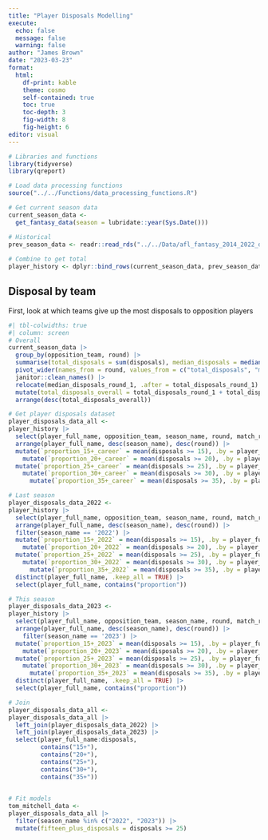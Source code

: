 ```yaml
---
title: "Player Disposals Modelling"
execute:
  echo: false
  message: false
  warning: false
author: "James Brown"
date: "2023-03-23"
format:
  html:
    df-print: kable
    theme: cosmo
    self-contained: true
    toc: true
    toc-depth: 3
    fig-width: 8
    fig-height: 6
editor: visual
---
```


```r
# Libraries and functions
library(tidyverse)
library(qreport)

# Load data processing functions
source("../../Functions/data_processing_functions.R")

# Get current season data
current_season_data <-
  get_fantasy_data(season = lubridate::year(Sys.Date()))

# Historical
prev_season_data <- readr::read_rds("../../Data/afl_fantasy_2014_2022_data.rds")
  
# Combine to get total
player_history <- dplyr::bind_rows(current_season_data, prev_season_data)
```

## Disposal by team
First, look at which teams give up the most disposals to opposition players

```r
#| tbl-colwidths: true
#| column: screen
# Overall
current_season_data |> 
  group_by(opposition_team, round) |> 
  summarise(total_disposals = sum(disposals), median_disposals = median(disposals)) |> 
  pivot_wider(names_from = round, values_from = c("total_disposals", "median_disposals")) |> 
  janitor::clean_names() |> 
  relocate(median_disposals_round_1, .after = total_disposals_round_1) |> 
  mutate(total_disposals_overall = total_disposals_round_1 + total_disposals_round_2) |> 
  arrange(desc(total_disposals_overall))
```

```r
# Get player disposals dataset
player_disposals_data_all <-
player_history |> 
  select(player_full_name, opposition_team, season_name, round, match_result_string, venue, tog_percentage, disposals) |> 
  arrange(player_full_name, desc(season_name), desc(round)) |> 
  mutate(`proportion_15+_career` = mean(disposals >= 15), .by = player_full_name) |> 
    mutate(`proportion_20+_career` = mean(disposals >= 20), .by = player_full_name) |> 
  mutate(`proportion_25+_career` = mean(disposals >= 25), .by = player_full_name) |> 
    mutate(`proportion_30+_career` = mean(disposals >= 30), .by = player_full_name) |> 
      mutate(`proportion_35+_career` = mean(disposals >= 35), .by = player_full_name)

# Last season
player_disposals_data_2022 <-
player_history |> 
  select(player_full_name, opposition_team, season_name, round, match_result_string, venue, tog_percentage, disposals) |> 
  arrange(player_full_name, desc(season_name), desc(round)) |> 
  filter(season_name == '2022') |> 
  mutate(`proportion_15+_2022` = mean(disposals >= 15), .by = player_full_name) |> 
    mutate(`proportion_20+_2022` = mean(disposals >= 20), .by = player_full_name) |> 
  mutate(`proportion_25+_2022` = mean(disposals >= 25), .by = player_full_name) |> 
    mutate(`proportion_30+_2022` = mean(disposals >= 30), .by = player_full_name) |> 
      mutate(`proportion_35+_2022` = mean(disposals >= 35), .by = player_full_name) |> 
  distinct(player_full_name, .keep_all = TRUE) |> 
  select(player_full_name, contains("proportion"))

# This season
player_disposals_data_2023 <-
player_history |> 
  select(player_full_name, opposition_team, season_name, round, match_result_string, venue, tog_percentage, disposals) |> 
  arrange(player_full_name, desc(season_name), desc(round)) |> 
    filter(season_name == '2023') |> 
  mutate(`proportion_15+_2023` = mean(disposals >= 15), .by = player_full_name) |> 
    mutate(`proportion_20+_2023` = mean(disposals >= 20), .by = player_full_name) |> 
  mutate(`proportion_25+_2023` = mean(disposals >= 25), .by = player_full_name) |> 
    mutate(`proportion_30+_2023` = mean(disposals >= 30), .by = player_full_name) |> 
      mutate(`proportion_35+_2023` = mean(disposals >= 35), .by = player_full_name) |> 
  distinct(player_full_name, .keep_all = TRUE) |> 
  select(player_full_name, contains("proportion"))

# Join
player_disposals_data_all <-
player_disposals_data_all |> 
  left_join(player_disposals_data_2022) |> 
  left_join(player_disposals_data_2023) |> 
  select(player_full_name:disposals,
         contains("15+"),
         contains("20+"),
         contains("25+"),
         contains("30+"),
         contains("35+"))
  
```

```r
# Fit models
tom_mitchell_data <-
player_disposals_data_all |> 
  filter(season_name %in% c("2022", "2023")) |> 
  mutate(fifteen_plus_disposals = disposals >= 25)

```

